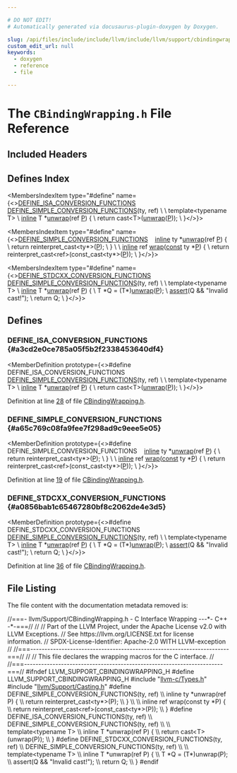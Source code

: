 ```yaml
---

# DO NOT EDIT!
# Automatically generated via docusaurus-plugin-doxygen by Doxygen.

slug: /api/files/include/include/llvm/include/llvm/support/cbindingwrapping-h
custom_edit_url: null
keywords:
  - doxygen
  - reference
  - file

---
```





# The `CBindingWrapping.h` File Reference

<DoxygenPage pluginConfig={pluginConfig}>



## Included Headers

<IncludesList>
<IncludesListItem
  filePath="llvm-c/Types.h"
  permalink="/docs/api/files/include/include/llvm-c/types-h"
  isLocal="true" />
<IncludesListItem
  filePath="llvm/Support/Casting.h"
  permalink="/docs/api/files/include/include/llvm/include/llvm/support/casting-h"
  isLocal="true" />
</IncludesList>

## Defines Index

<MembersIndex>

<MembersIndexItem
  type="#define"
  name={<><a href="#a3cd2e0ce785a05f5b2f2338453640df4">DEFINE&#95;ISA&#95;CONVERSION&#95;FUNCTIONS</a>&nbsp;&nbsp;&nbsp;  <a href="#a65c769c08fa9fee7f298ad9c9eee5e05">DEFINE&#95;SIMPLE&#95;CONVERSION&#95;FUNCTIONS</a>(ty, ref)           \\
                                                        \\
  template&lt;typename T&gt;                                  \\
  <a href="/docs/api/files/lib/lib/transforms/lib/transforms/ipo/alwaysinliner-cpp/#a46ccdc20c42bb5ae5b9d313e12a68421">inline</a> T &#42;<a href="/docs/api/files/lib/lib/executionengine/lib/executionengine/orc/orcv2cbindings-cpp/#aba1a87b77adec4b08ab725bf1b4d990d">unwrap</a>(ref <a href="/docs/api/files/lib/lib/option/option-cpp/#a04665169063c8ca1f2ea96c27fc7c2b2">P</a>) &#123;                             \\
    return cast&lt;T&gt;(<a href="/docs/api/files/lib/lib/executionengine/lib/executionengine/orc/orcv2cbindings-cpp/#aba1a87b77adec4b08ab725bf1b4d990d">unwrap</a>(<a href="/docs/api/files/lib/lib/option/option-cpp/#a04665169063c8ca1f2ea96c27fc7c2b2">P</a>));                          \\
  &#125;</>}>
</MembersIndexItem>

<MembersIndexItem
  type="#define"
  name={<><a href="#a65c769c08fa9fee7f298ad9c9eee5e05">DEFINE&#95;SIMPLE&#95;CONVERSION&#95;FUNCTIONS</a>&nbsp;&nbsp;&nbsp;  <a href="/docs/api/files/lib/lib/transforms/lib/transforms/ipo/alwaysinliner-cpp/#a46ccdc20c42bb5ae5b9d313e12a68421">inline</a> ty &#42;<a href="/docs/api/files/lib/lib/executionengine/lib/executionengine/orc/orcv2cbindings-cpp/#aba1a87b77adec4b08ab725bf1b4d990d">unwrap</a>(ref <a href="/docs/api/files/lib/lib/option/option-cpp/#a04665169063c8ca1f2ea96c27fc7c2b2">P</a>) &#123;                            \\
    return reinterpret&#95;cast&lt;ty&#42;&gt;(<a href="/docs/api/files/lib/lib/option/option-cpp/#a04665169063c8ca1f2ea96c27fc7c2b2">P</a>);                    \\
  &#125;                                                     \\
                                                        \\
  <a href="/docs/api/files/lib/lib/transforms/lib/transforms/ipo/alwaysinliner-cpp/#a46ccdc20c42bb5ae5b9d313e12a68421">inline</a> ref <a href="/docs/api/files/lib/lib/executionengine/executionenginebindings-cpp/#a5fe4041db3281600b33fbb1bde23f0d2">wrap</a>(<a href="/docs/api/files/lib/lib/target/lib/target/aarch64/aarch64promoteconstant-cpp/#a90f8350fecae261c25be85d38b451bff">const</a> ty &#42;<a href="/docs/api/files/lib/lib/option/option-cpp/#a04665169063c8ca1f2ea96c27fc7c2b2">P</a>) &#123;                        \\
    return reinterpret&#95;cast&lt;ref&gt;(const&#95;cast&lt;ty&#42;&gt;(<a href="/docs/api/files/lib/lib/option/option-cpp/#a04665169063c8ca1f2ea96c27fc7c2b2">P</a>));   \\
  &#125;</>}>
</MembersIndexItem>

<MembersIndexItem
  type="#define"
  name={<><a href="#a0856bab1c65467280bf8c2062de4e3d5">DEFINE&#95;STDCXX&#95;CONVERSION&#95;FUNCTIONS</a>&nbsp;&nbsp;&nbsp;  <a href="#a65c769c08fa9fee7f298ad9c9eee5e05">DEFINE&#95;SIMPLE&#95;CONVERSION&#95;FUNCTIONS</a>(ty, ref)           \\
                                                        \\
  template&lt;typename T&gt;                                  \\
  <a href="/docs/api/files/lib/lib/transforms/lib/transforms/ipo/alwaysinliner-cpp/#a46ccdc20c42bb5ae5b9d313e12a68421">inline</a> T &#42;<a href="/docs/api/files/lib/lib/executionengine/lib/executionengine/orc/orcv2cbindings-cpp/#aba1a87b77adec4b08ab725bf1b4d990d">unwrap</a>(ref <a href="/docs/api/files/lib/lib/option/option-cpp/#a04665169063c8ca1f2ea96c27fc7c2b2">P</a>) &#123;                             \\
    T &#42;Q = (T&#42;)<a href="/docs/api/files/lib/lib/executionengine/lib/executionengine/orc/orcv2cbindings-cpp/#aba1a87b77adec4b08ab725bf1b4d990d">unwrap</a>(<a href="/docs/api/files/lib/lib/option/option-cpp/#a04665169063c8ca1f2ea96c27fc7c2b2">P</a>);                               \\
    <a href="/docs/api/files/lib/lib/target/lib/target/amdgpu/silowercontrolflow-cpp/#a4868c5d81c5ccc98c47aeab6244346a0">assert</a>(Q &amp;&amp; &quot;Invalid cast!&quot;);                       \\
    return Q;                                           \\
  &#125;</>}>
</MembersIndexItem>

</MembersIndex>


<SectionDefinition>

## Defines

### DEFINE&#95;ISA&#95;CONVERSION&#95;FUNCTIONS {#a3cd2e0ce785a05f5b2f2338453640df4}

<MemberDefinition
  prototype={<>#define DEFINE&#95;ISA&#95;CONVERSION&#95;FUNCTIONS&nbsp;&nbsp;&nbsp;  <a href="#a65c769c08fa9fee7f298ad9c9eee5e05">DEFINE&#95;SIMPLE&#95;CONVERSION&#95;FUNCTIONS</a>(ty, ref)           \\
                                                        \\
  template&lt;typename T&gt;                                  \\
  <a href="/docs/api/files/lib/lib/transforms/lib/transforms/ipo/alwaysinliner-cpp/#a46ccdc20c42bb5ae5b9d313e12a68421">inline</a> T &#42;<a href="/docs/api/files/lib/lib/executionengine/lib/executionengine/orc/orcv2cbindings-cpp/#aba1a87b77adec4b08ab725bf1b4d990d">unwrap</a>(ref <a href="/docs/api/files/lib/lib/option/option-cpp/#a04665169063c8ca1f2ea96c27fc7c2b2">P</a>) &#123;                             \\
    return cast&lt;T&gt;(<a href="/docs/api/files/lib/lib/executionengine/lib/executionengine/orc/orcv2cbindings-cpp/#aba1a87b77adec4b08ab725bf1b4d990d">unwrap</a>(<a href="/docs/api/files/lib/lib/option/option-cpp/#a04665169063c8ca1f2ea96c27fc7c2b2">P</a>));                          \\
  &#125;</>}>

Definition at line <a href="#l00028">28</a> of file <a href="/docs/api/files/include/include/llvm/include/llvm/support/cbindingwrapping-h">CBindingWrapping.h</a>.
</MemberDefinition>

### DEFINE&#95;SIMPLE&#95;CONVERSION&#95;FUNCTIONS {#a65c769c08fa9fee7f298ad9c9eee5e05}

<MemberDefinition
  prototype={<>#define DEFINE&#95;SIMPLE&#95;CONVERSION&#95;FUNCTIONS&nbsp;&nbsp;&nbsp;  <a href="/docs/api/files/lib/lib/transforms/lib/transforms/ipo/alwaysinliner-cpp/#a46ccdc20c42bb5ae5b9d313e12a68421">inline</a> ty &#42;<a href="/docs/api/files/lib/lib/executionengine/lib/executionengine/orc/orcv2cbindings-cpp/#aba1a87b77adec4b08ab725bf1b4d990d">unwrap</a>(ref <a href="/docs/api/files/lib/lib/option/option-cpp/#a04665169063c8ca1f2ea96c27fc7c2b2">P</a>) &#123;                            \\
    return reinterpret&#95;cast&lt;ty&#42;&gt;(<a href="/docs/api/files/lib/lib/option/option-cpp/#a04665169063c8ca1f2ea96c27fc7c2b2">P</a>);                    \\
  &#125;                                                     \\
                                                        \\
  <a href="/docs/api/files/lib/lib/transforms/lib/transforms/ipo/alwaysinliner-cpp/#a46ccdc20c42bb5ae5b9d313e12a68421">inline</a> ref <a href="/docs/api/files/lib/lib/executionengine/executionenginebindings-cpp/#a5fe4041db3281600b33fbb1bde23f0d2">wrap</a>(<a href="/docs/api/files/lib/lib/target/lib/target/aarch64/aarch64promoteconstant-cpp/#a90f8350fecae261c25be85d38b451bff">const</a> ty &#42;<a href="/docs/api/files/lib/lib/option/option-cpp/#a04665169063c8ca1f2ea96c27fc7c2b2">P</a>) &#123;                        \\
    return reinterpret&#95;cast&lt;ref&gt;(const&#95;cast&lt;ty&#42;&gt;(<a href="/docs/api/files/lib/lib/option/option-cpp/#a04665169063c8ca1f2ea96c27fc7c2b2">P</a>));   \\
  &#125;</>}>

Definition at line <a href="#l00019">19</a> of file <a href="/docs/api/files/include/include/llvm/include/llvm/support/cbindingwrapping-h">CBindingWrapping.h</a>.
</MemberDefinition>

### DEFINE&#95;STDCXX&#95;CONVERSION&#95;FUNCTIONS {#a0856bab1c65467280bf8c2062de4e3d5}

<MemberDefinition
  prototype={<>#define DEFINE&#95;STDCXX&#95;CONVERSION&#95;FUNCTIONS&nbsp;&nbsp;&nbsp;  <a href="#a65c769c08fa9fee7f298ad9c9eee5e05">DEFINE&#95;SIMPLE&#95;CONVERSION&#95;FUNCTIONS</a>(ty, ref)           \\
                                                        \\
  template&lt;typename T&gt;                                  \\
  <a href="/docs/api/files/lib/lib/transforms/lib/transforms/ipo/alwaysinliner-cpp/#a46ccdc20c42bb5ae5b9d313e12a68421">inline</a> T &#42;<a href="/docs/api/files/lib/lib/executionengine/lib/executionengine/orc/orcv2cbindings-cpp/#aba1a87b77adec4b08ab725bf1b4d990d">unwrap</a>(ref <a href="/docs/api/files/lib/lib/option/option-cpp/#a04665169063c8ca1f2ea96c27fc7c2b2">P</a>) &#123;                             \\
    T &#42;Q = (T&#42;)<a href="/docs/api/files/lib/lib/executionengine/lib/executionengine/orc/orcv2cbindings-cpp/#aba1a87b77adec4b08ab725bf1b4d990d">unwrap</a>(<a href="/docs/api/files/lib/lib/option/option-cpp/#a04665169063c8ca1f2ea96c27fc7c2b2">P</a>);                               \\
    <a href="/docs/api/files/lib/lib/target/lib/target/amdgpu/silowercontrolflow-cpp/#a4868c5d81c5ccc98c47aeab6244346a0">assert</a>(Q &amp;&amp; &quot;Invalid cast!&quot;);                       \\
    return Q;                                           \\
  &#125;</>}>

Definition at line <a href="#l00036">36</a> of file <a href="/docs/api/files/include/include/llvm/include/llvm/support/cbindingwrapping-h">CBindingWrapping.h</a>.
</MemberDefinition>

</SectionDefinition>

## File Listing

The file content with the documentation metadata removed is:

<ProgramListing>

<Link id="l00001" /><CodeLine lineNumber="1"><Highlight kind="comment">//===- llvm/Support/CBindingWrapping.h - C Interface Wrapping ---&#42;- C++ -&#42;-===//</Highlight><Highlight kind="normal"></Highlight></CodeLine>
<Link id="l00002" /><CodeLine lineNumber="2"><Highlight kind="normal"></Highlight><Highlight kind="comment">//</Highlight><Highlight kind="normal"></Highlight></CodeLine>
<Link id="l00003" /><CodeLine lineNumber="3"><Highlight kind="normal"></Highlight><Highlight kind="comment">// Part of the LLVM Project, under the Apache License v2.0 with LLVM Exceptions.</Highlight><Highlight kind="normal"></Highlight></CodeLine>
<Link id="l00004" /><CodeLine lineNumber="4"><Highlight kind="normal"></Highlight><Highlight kind="comment">// See https://llvm.org/LICENSE.txt for license information.</Highlight><Highlight kind="normal"></Highlight></CodeLine>
<Link id="l00005" /><CodeLine lineNumber="5"><Highlight kind="normal"></Highlight><Highlight kind="comment">// SPDX-License-Identifier: Apache-2.0 WITH LLVM-exception</Highlight><Highlight kind="normal"></Highlight></CodeLine>
<Link id="l00006" /><CodeLine lineNumber="6"><Highlight kind="normal"></Highlight><Highlight kind="comment">//</Highlight><Highlight kind="normal"></Highlight></CodeLine>
<Link id="l00007" /><CodeLine lineNumber="7"><Highlight kind="normal"></Highlight><Highlight kind="comment">//===----------------------------------------------------------------------===//</Highlight><Highlight kind="normal"></Highlight></CodeLine>
<Link id="l00008" /><CodeLine lineNumber="8"><Highlight kind="normal"></Highlight><Highlight kind="comment">//</Highlight><Highlight kind="normal"></Highlight></CodeLine>
<Link id="l00009" /><CodeLine lineNumber="9"><Highlight kind="normal"></Highlight><Highlight kind="comment">// This file declares the wrapping macros for the C interface.</Highlight><Highlight kind="normal"></Highlight></CodeLine>
<Link id="l00010" /><CodeLine lineNumber="10"><Highlight kind="normal"></Highlight><Highlight kind="comment">//</Highlight><Highlight kind="normal"></Highlight></CodeLine>
<Link id="l00011" /><CodeLine lineNumber="11"><Highlight kind="normal"></Highlight><Highlight kind="comment">//===----------------------------------------------------------------------===//</Highlight><Highlight kind="normal"></Highlight></CodeLine>
<Link id="l00012" /><CodeLine lineNumber="12"><Highlight kind="normal"></Highlight></CodeLine>
<Link id="l00013" /><CodeLine lineNumber="13"><Highlight kind="normal"></Highlight><Highlight kind="preprocessor">#ifndef LLVM&#95;SUPPORT&#95;CBINDINGWRAPPING&#95;H</Highlight><Highlight kind="normal"></Highlight></CodeLine>
<Link id="l00014" /><CodeLine lineNumber="14"><Highlight kind="normal"></Highlight><Highlight kind="preprocessor">#define LLVM&#95;SUPPORT&#95;CBINDINGWRAPPING&#95;H</Highlight><Highlight kind="normal"></Highlight></CodeLine>
<Link id="l00015" /><CodeLine lineNumber="15"><Highlight kind="normal"></Highlight></CodeLine>
<Link id="l00016" /><CodeLine lineNumber="16"><Highlight kind="normal"></Highlight><Highlight kind="preprocessor">#include &quot;<a href="/docs/api/files/include/include/llvm-c/types-h">llvm-c/Types.h</a>&quot;</Highlight><Highlight kind="normal"></Highlight></CodeLine>
<Link id="l00017" /><CodeLine lineNumber="17"><Highlight kind="normal"></Highlight><Highlight kind="preprocessor">#include &quot;<a href="/docs/api/files/include/include/llvm/include/llvm/support/casting-h">llvm/Support/Casting.h</a>&quot;</Highlight><Highlight kind="normal"></Highlight></CodeLine>
<Link id="l00018" /><CodeLine lineNumber="18"><Highlight kind="normal"></Highlight></CodeLine>
<Link id="l00019" /><CodeLine lineNumber="19" lineLink="#a65c769c08fa9fee7f298ad9c9eee5e05"><Highlight kind="normal"></Highlight><Highlight kind="preprocessor">#define DEFINE&#95;SIMPLE&#95;CONVERSION&#95;FUNCTIONS(ty, ref)     \\</Highlight></CodeLine>
<Link id="l00020" /><CodeLine lineNumber="20"><Highlight kind="preprocessor">  inline ty &#42;unwrap(ref P) &#123;                            \\</Highlight></CodeLine>
<Link id="l00021" /><CodeLine lineNumber="21"><Highlight kind="preprocessor">    return reinterpret&#95;cast&lt;ty&#42;&gt;(P);                    \\</Highlight></CodeLine>
<Link id="l00022" /><CodeLine lineNumber="22"><Highlight kind="preprocessor">  &#125;                                                     \\</Highlight></CodeLine>
<Link id="l00023" /><CodeLine lineNumber="23"><Highlight kind="preprocessor">                                                        \\</Highlight></CodeLine>
<Link id="l00024" /><CodeLine lineNumber="24"><Highlight kind="preprocessor">  inline ref wrap(const ty &#42;P) &#123;                        \\</Highlight></CodeLine>
<Link id="l00025" /><CodeLine lineNumber="25"><Highlight kind="preprocessor">    return reinterpret&#95;cast&lt;ref&gt;(const&#95;cast&lt;ty&#42;&gt;(P));   \\</Highlight></CodeLine>
<Link id="l00026" /><CodeLine lineNumber="26"><Highlight kind="preprocessor">  &#125;</Highlight><Highlight kind="normal"></Highlight></CodeLine>
<Link id="l00027" /><CodeLine lineNumber="27"><Highlight kind="normal"></Highlight></CodeLine>
<Link id="l00028" /><CodeLine lineNumber="28" lineLink="#a3cd2e0ce785a05f5b2f2338453640df4"><Highlight kind="normal"></Highlight><Highlight kind="preprocessor">#define DEFINE&#95;ISA&#95;CONVERSION&#95;FUNCTIONS(ty, ref)        \\</Highlight></CodeLine>
<Link id="l00029" /><CodeLine lineNumber="29"><Highlight kind="preprocessor">  DEFINE&#95;SIMPLE&#95;CONVERSION&#95;FUNCTIONS(ty, ref)           \\</Highlight></CodeLine>
<Link id="l00030" /><CodeLine lineNumber="30"><Highlight kind="preprocessor">                                                        \\</Highlight></CodeLine>
<Link id="l00031" /><CodeLine lineNumber="31"><Highlight kind="preprocessor">  template&lt;typename T&gt;                                  \\</Highlight></CodeLine>
<Link id="l00032" /><CodeLine lineNumber="32"><Highlight kind="preprocessor">  inline T &#42;unwrap(ref P) &#123;                             \\</Highlight></CodeLine>
<Link id="l00033" /><CodeLine lineNumber="33"><Highlight kind="preprocessor">    return cast&lt;T&gt;(unwrap(P));                          \\</Highlight></CodeLine>
<Link id="l00034" /><CodeLine lineNumber="34"><Highlight kind="preprocessor">  &#125;</Highlight><Highlight kind="normal"></Highlight></CodeLine>
<Link id="l00035" /><CodeLine lineNumber="35"><Highlight kind="normal"></Highlight></CodeLine>
<Link id="l00036" /><CodeLine lineNumber="36" lineLink="#a0856bab1c65467280bf8c2062de4e3d5"><Highlight kind="normal"></Highlight><Highlight kind="preprocessor">#define DEFINE&#95;STDCXX&#95;CONVERSION&#95;FUNCTIONS(ty, ref)     \\</Highlight></CodeLine>
<Link id="l00037" /><CodeLine lineNumber="37"><Highlight kind="preprocessor">  DEFINE&#95;SIMPLE&#95;CONVERSION&#95;FUNCTIONS(ty, ref)           \\</Highlight></CodeLine>
<Link id="l00038" /><CodeLine lineNumber="38"><Highlight kind="preprocessor">                                                        \\</Highlight></CodeLine>
<Link id="l00039" /><CodeLine lineNumber="39"><Highlight kind="preprocessor">  template&lt;typename T&gt;                                  \\</Highlight></CodeLine>
<Link id="l00040" /><CodeLine lineNumber="40"><Highlight kind="preprocessor">  inline T &#42;unwrap(ref P) &#123;                             \\</Highlight></CodeLine>
<Link id="l00041" /><CodeLine lineNumber="41"><Highlight kind="preprocessor">    T &#42;Q = (T&#42;)unwrap(P);                               \\</Highlight></CodeLine>
<Link id="l00042" /><CodeLine lineNumber="42"><Highlight kind="preprocessor">    assert(Q &amp;&amp; &quot;Invalid cast!&quot;);                       \\</Highlight></CodeLine>
<Link id="l00043" /><CodeLine lineNumber="43"><Highlight kind="preprocessor">    return Q;                                           \\</Highlight></CodeLine>
<Link id="l00044" /><CodeLine lineNumber="44"><Highlight kind="preprocessor">  &#125;</Highlight><Highlight kind="normal"></Highlight></CodeLine>
<Link id="l00045" /><CodeLine lineNumber="45"><Highlight kind="normal"></Highlight></CodeLine>
<Link id="l00046" /><CodeLine lineNumber="46"><Highlight kind="normal"></Highlight><Highlight kind="preprocessor">#endif</Highlight></CodeLine>

</ProgramListing>


</DoxygenPage>
